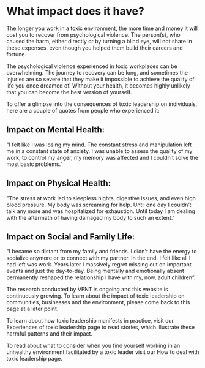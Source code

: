 # What impact does it have?

The longer you work in a toxic environment, the more time and money it will cost you to recover from psychological violence. The person(s), who caused the harm, either directly or by turning a blind eye, will not share in these expenses, even though you helped them build their careers and fortune.

The psychological violence experienced in toxic workplaces can be overwhelming. The journey to recovery can be long, and sometimes the injuries are so severe that they make it impossible to achieve the quality of life you once dreamed of. Without your health, it becomes highly unlikely that you can become the best version of yourself.

To offer a glimpse into the consequences of toxic leadership on individuals, here are a couple of quotes from people who experienced it:

## Impact on Mental Health:

"I felt like I was losing my mind. The constant stress and manipulation left me in a constant state of anxiety. I was unable to assess the quality of my work, to control my anger, my memory was affected and I couldn’t solve the most basic problems."

## Impact on Physical Health:

"The stress at work led to sleepless nights, digestive issues, and even high blood pressure. My body was screaming for help. Until one day I couldn’t talk any more and was hospitalized for exhaustion. Until today I am dealing with the aftermath of having damaged my body to such an extent."

## Impact on Social and Family Life:

"I became so distant from my family and friends. I didn't have the energy to socialize anymore or to connect with my partner. In the end, I felt like all I had left was work. Years later I massively regret missing out on important events and just the day-to-day. Being mentally and emotionally absent permanently reshaped the relationship I have with my, now, adult children”.

The research conducted by VENT is ongoing and this website is continuously growing. To learn about the impact of toxic leadership on communities, businesses and the environment, please come back to this page at a later point.

To learn about how toxic leadership manifests in practice, visit our Experiences of toxic leadership page to read stories, which illustrate these harmful patterns and their impact.

To read about what to consider when you find yourself working in an unhealthy environment facilitated by a toxic leader visit our How to deal with toxic leadership page.
